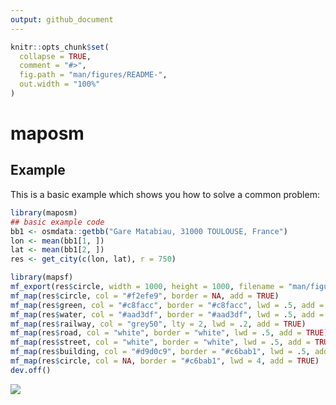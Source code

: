```yaml
---
output: github_document
---
```


<!-- README.md is generated from README.Rmd. Please edit that file -->

```r
knitr::opts_chunk$set(
  collapse = TRUE,
  comment = "#>",
  fig.path = "man/figures/README-",
  out.width = "100%"
)
```

# maposm

## Example

This is a basic example which shows you how to solve a common problem:

```r
library(maposm)
## basic example code
bb1 <- osmdata::getbb("Gare Matabiau, 31000 TOULOUSE, France")
lon <- mean(bb1[1, ])
lat <- mean(bb1[2, ])
res <- get_city(c(lon, lat), r = 750)
```

```r
library(mapsf)
mf_export(res$circle, width = 1000, height = 1000, filename = "man/figures/README-toulouse.png")
mf_map(res$circle, col = "#f2efe9", border = NA, add = TRUE)
mf_map(res$green, col = "#c8facc", border = "#c8facc", lwd = .5, add = TRUE)
mf_map(res$water, col = "#aad3df", border = "#aad3df", lwd = .5, add = TRUE)
mf_map(res$railway, col = "grey50", lty = 2, lwd = .2, add = TRUE)
mf_map(res$road, col = "white", border = "white", lwd = .5, add = TRUE)
mf_map(res$street, col = "white", border = "white", lwd = .5, add = TRUE)
mf_map(res$building, col = "#d9d0c9", border = "#c6bab1", lwd = .5, add = TRUE)
mf_map(res$circle, col = NA, border = "#c6bab1", lwd = 4, add = TRUE)
dev.off()
```

![](man/figures/README-toulouse.png)
